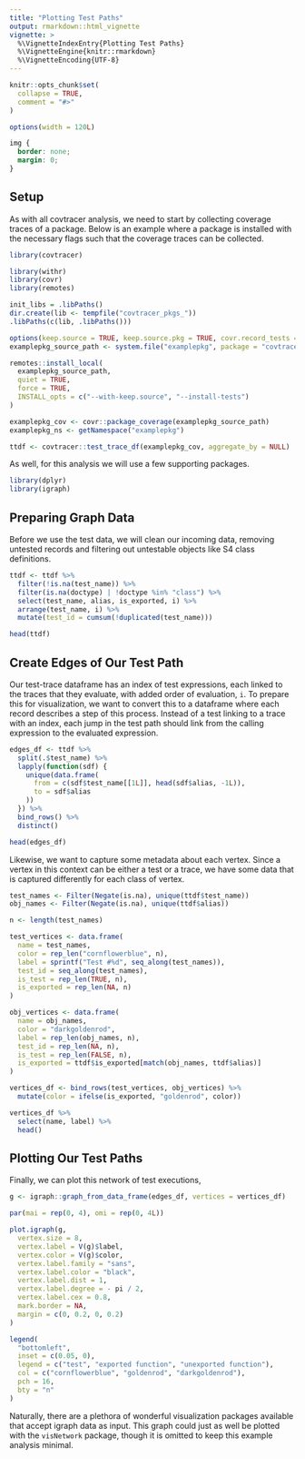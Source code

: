 ```yaml
---
title: "Plotting Test Paths"
output: rmarkdown::html_vignette
vignette: >
  %\VignetteIndexEntry{Plotting Test Paths}
  %\VignetteEngine{knitr::rmarkdown}
  %\VignetteEncoding{UTF-8}
---
```


```r
knitr::opts_chunk$set(
  collapse = TRUE,
  comment = "#>"
)

options(width = 120L)
```

```css
img {
  border: none;
  margin: 0;
}
```

## Setup

As with all covtracer analysis, we need to start by collecting coverage traces
of a package. Below is an example where a package is installed with the
necessary flags such that the coverage traces can be collected.

```r
library(covtracer)

library(withr)
library(covr)
library(remotes)
```

```r
init_libs = .libPaths()
dir.create(lib <- tempfile("covtracer_pkgs_"))
.libPaths(c(lib, .libPaths()))
```

```r
options(keep.source = TRUE, keep.source.pkg = TRUE, covr.record_tests = TRUE)
examplepkg_source_path <- system.file("examplepkg", package = "covtracer")

remotes::install_local(
  examplepkg_source_path,
  quiet = TRUE,
  force = TRUE,
  INSTALL_opts = c("--with-keep.source", "--install-tests")
)

examplepkg_cov <- covr::package_coverage(examplepkg_source_path)
examplepkg_ns <- getNamespace("examplepkg")

ttdf <- covtracer::test_trace_df(examplepkg_cov, aggregate_by = NULL)
```

As well, for this analysis we will use a few supporting packages.

```r
library(dplyr)
library(igraph)
```

## Preparing Graph Data

Before we use the test data, we will clean our incoming data, removing untested
records and filtering out untestable objects like S4 class definitions.

```r
ttdf <- ttdf %>%
  filter(!is.na(test_name)) %>%
  filter(is.na(doctype) | !doctype %in% "class") %>%
  select(test_name, alias, is_exported, i) %>%
  arrange(test_name, i) %>%
  mutate(test_id = cumsum(!duplicated(test_name)))

head(ttdf)
```

## Create Edges of Our Test Path 

Our test-trace dataframe has an index of test expressions, each linked to the
traces that they evaluate, with added order of evaluation, `i`. To prepare this
for visualization, we want to convert this to a dataframe where each record
describes a step of this process. Instead of a test linking to a trace with an
index, each jump in the test path should link from the calling expression to the
evaluated expression.

```r
edges_df <- ttdf %>%
  split(.$test_name) %>%
  lapply(function(sdf) {
    unique(data.frame(
      from = c(sdf$test_name[[1L]], head(sdf$alias, -1L)),
      to = sdf$alias
    ))
  }) %>%
  bind_rows() %>%
  distinct()

head(edges_df)
```

Likewise, we want to capture some metadata about each vertex. Since a vertex in
this context can be either a test or a trace, we have some data that is captured
differently for each class of vertex.

```r
test_names <- Filter(Negate(is.na), unique(ttdf$test_name))
obj_names <- Filter(Negate(is.na), unique(ttdf$alias))

n <- length(test_names)

test_vertices <- data.frame(
  name = test_names,
  color = rep_len("cornflowerblue", n),
  label = sprintf("Test #%d", seq_along(test_names)),
  test_id = seq_along(test_names),
  is_test = rep_len(TRUE, n),
  is_exported = rep_len(NA, n)
)

obj_vertices <- data.frame(
  name = obj_names,
  color = "darkgoldenrod",
  label = rep_len(obj_names, n),
  test_id = rep_len(NA, n),
  is_test = rep_len(FALSE, n),
  is_exported = ttdf$is_exported[match(obj_names, ttdf$alias)]
)

vertices_df <- bind_rows(test_vertices, obj_vertices) %>%
  mutate(color = ifelse(is_exported, "goldenrod", color))

vertices_df %>%
  select(name, label) %>%
  head()
```

## Plotting Our Test Paths

Finally, we can plot this network of test executions, 

```r
g <- igraph::graph_from_data_frame(edges_df, vertices = vertices_df)

par(mai = rep(0, 4), omi = rep(0, 4L))

plot.igraph(g,
  vertex.size = 8,
  vertex.label = V(g)$label,
  vertex.color = V(g)$color,
  vertex.label.family = "sans",
  vertex.label.color = "black",
  vertex.label.dist = 1,
  vertex.label.degree = - pi / 2,
  vertex.label.cex = 0.8,
  mark.border = NA,
  margin = c(0, 0.2, 0, 0.2)
)

legend(
  "bottomleft",
  inset = c(0.05, 0),
  legend = c("test", "exported function", "unexported function"),
  col = c("cornflowerblue", "goldenrod", "darkgoldenrod"),
  pch = 16,
  bty = "n"
)
```

Naturally, there are a plethora of wonderful visualization packages available
that accept igraph data as input. This graph could just as well be plotted with
the `visNetwork` package, though it is omitted to keep this example analysis
minimal.
